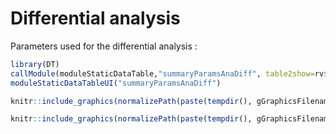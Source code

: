 # Differential analysis

Parameters used for the differential analysis :

```{r tab_params_anaDiff,out.width = "100%", echo=FALSE}
library(DT)
callModule(moduleStaticDataTable,"summaryParamsAnaDiff", table2show=rv$params.anaDiff, withBtns = FALSE)
moduleStaticDataTableUI("summaryParamsAnaDiff")
```
                                                      
```{r fig_calibrationALL,out.width = "100%", echo=FALSE}
knitr::include_graphics(normalizePath(paste(tempdir(), gGraphicsFilenames$calibrationPlotAll, sep="/")))
```




```{r fig_volcano,out.width = "100%", echo=FALSE}
knitr::include_graphics(normalizePath(paste(tempdir(), gGraphicsFilenames$volcanoPlot, sep="/")))
```

